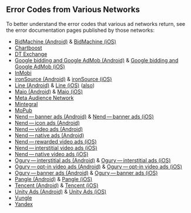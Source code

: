 ## Error Codes from Various Networks

To better understand the error codes that various ad networks return, see the error documentation pages published by those networks:

- [BidMachine (Android)](https://github.com/bidmachine/BidMachine-Android-SDK/blob/71b885e49357f5e8fd42ef3cc30291134f2d2525/bidmachine/src/main/java/io/bidmachine/utils/BMError.java#L7) & [BidMachine (iOS)](https://github.com/bidmachine/BidMachine-iOS-SDK/blob/e0f7f7d32c8277772cfd4646fa910a2237351c20/BidMachine/BidMachine/BDMDefines.h#L65)
- [Chartboost](https://answers.chartboost.com/en-us/articles/204377039) 
- [DT Exchange](https://developer.fyber.com/hc/en-us/articles/360011618158-SDK-init#callback-completion-error-codes-0-2) 
- [Google bidding and Google AdMob (Android)](https://developers.google.com/android/reference/com/google/android/gms/ads/AdRequest#ERROR_CODE_INTERNAL_ERROR) & [Google bidding and Google AdMob (iOS)](https://developers.google.com/admob/ios/api/reference/Enums/GADErrorCode)
- [InMobi](https://support.inmobi.com/monetize/best-practices/advertiser-reporting-api-guide-v1.0/#page__error-codes)
- [ironSource (Android)](https://developers.ironsrc.com/ironsource-mobile/Android/supersonic-sdk-error-codes/) & [ironSource (iOS)](https://developers.ironsrc.com/ironsource-mobile/ios/supersonic-sdk-error-codes/)
- [Line (Android)](https://developers.line.biz/en/docs/android-sdk/handling-errors/) & [Line (iOS)](https://developers.line.biz/en/docs/ios-sdk/objective-c/error-handling/) ([also](https://developers.line.biz/en/reference/ios-sdk-swift/Enums/LineSDKError.html))
- [Maio (Android)](https://github.com/imobile-maio/maio-Android-SDK/wiki/API-Reference-(EN)#failnotificationreason-enum-1) & [Maio (iOS)](https://github.com/imobile-maio/maio-iOS-SDK/blob/master/Maio.framework/Headers/MaioDelegate.h) 
- [Meta Audience Network](https://developers.facebook.com/docs/audience-network/setting-up/test/checklist-errors/) 
- [Mintegral](https://adv-new.mintegral.com/doc/en/appendix/error) 
- [MoPub](https://developers.mopub.com/publishers/reference/android/MoPubErrorCode/) 
- [Nend — banner ads (Android)](https://github.com/fan-ADN/nendSDK-Android/wiki/Implementation-for-banner-ads#content-of-enum-nenderror) & [Nend — banner ads (iOS)](https://github.com/fan-ADN/nendSDK-iOS/wiki/Implementation-for-banner-ads#details-of-nadviewerrorcode-nadviewnserrorcode) 
- [Nend — icon ads (Android)](https://github.com/fan-ADN/nendSDK-Android/wiki/Implementation-for-icon-ads#receiving-error-notification) 
- [Nend — video ads (Android)](https://github.com/fan-ADN/nendSDK-Android/wiki/Implementation-for-video-ads#acquire-error-information) 
- [Nend — native ads (Android)](https://github.com/fan-ADN/nendSDK-Android/wiki/Implementation-for-native-ads) 
- [Nend — rewarded video ads (iOS)](https://github.com/fan-ADN/nendSDK-iOS/wiki/Implementation-for-Rewarded-Video-ads#loading-of-ad-is-failed) 
- [Nend — interstitial video ads (iOS)](https://github.com/fan-ADN/nendSDK-iOS/wiki/Implementation-for-Interstitial-Video-ads#loading-of-ad-is-failed) 
- [Nend — native video ads (iOS)](https://github.com/fan-ADN/nendSDK-iOS/wiki/Implementation-for-native-video-ads#loading-ad) 
- [Ogury — interstitial ads (Android)](https://ogury-ltd.gitbook.io/android/ad-formats/interstitial-ad#error-codes) & [Ogury — interstitial ads (iOS)](https://ogury-ltd.gitbook.io/ios/ad-formats/interstitial-ad#error-codes) 
- [Ogury — opt-in video ads (Android)](https://ogury-ltd.gitbook.io/android/ad-formats/opt-in-video-ad#error-codes) & [Ogury — opt-in video ads (iOS)](https://ogury-ltd.gitbook.io/ios/ad-formats/opt-in-video-ad#error-codes) 
- [Ogury — banner ads (Android)](https://ogury-ltd.gitbook.io/android/ad-formats/banner-ad#error-codes) & [Ogury — banner ads (iOS)](https://ogury-ltd.gitbook.io/ios/ad-formats/banner-ad#error-codes) 
- [Pangle (Android)](https://www.pangleglobal.com/help/doc/6034a6a6511c57004360ff1c) & [Pangle (iOS)](https://www.pangleglobal.com/help/doc/6034aca9511c57004360ff7f) 
- [Tencent (Android)](https://intl.cloud.tencent.com/jp/document/product/1024/30722) & [Tencent (iOS)](https://intl.cloud.tencent.com/jp/document/product/1024/30731) 
- [Unity Ads (Android)](https://unityads.unity3d.com/help/android/api-android) & [Unity Ads (iOS)](https://unityads.unity3d.com/help/ios/api-ios) 
- [Vungle](https://vungle.github.io/vungle-android-sdk/javadoc/) 
- [Yandex](https://yandex.com/dev/direct/doc/dg-v4/reference/ErrorCodes.html) 
